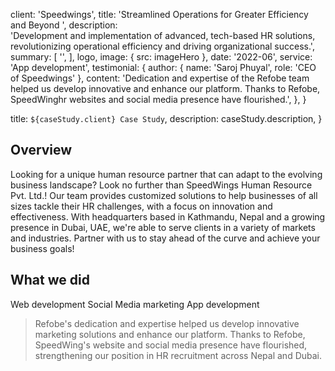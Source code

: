 
  client: 'Speedwings',
  title: 'Streamlined Operations for Greater Efficiency and Beyond ',
  description:  
    'Development and implementation of advanced, tech-based HR solutions, revolutionizing operational efficiency and driving organizational success.',
  summary: [
    '',
  ],
  logo,
  image: { src: imageHero },
  date: '2022-06',
  service: 'App development',
  testimonial: {
    author: { name: 'Saroj Phuyal', role: 'CEO of Speedwings' },
    content:
      'Dedication and expertise of the Refobe team helped us develop innovative and enhance our platform. Thanks to Refobe, SpeedWinghr websites and social media presence have flourished.',
  },
}

  title: `${caseStudy.client} Case Study`,
  description: caseStudy.description,
}

## Overview

Looking for a unique human resource partner that can adapt to the evolving business landscape? Look no further than SpeedWings Human Resource Pvt. Ltd.! Our team provides customized solutions to help businesses of all sizes tackle their HR challenges, with a focus on innovation and effectiveness. With headquarters based in Kathmandu, Nepal and a growing presence in Dubai, UAE, we're able to serve clients in a variety of markets and industries. Partner with us to stay ahead of the curve and achieve your business goals!

## What we did

<TagList>
  <TagListItem>Web development</TagListItem>
  <TagListItem>Social Media marketing</TagListItem>
  <TagListItem>App development</TagListItem>
  
</TagList>

<Blockquote
  author={{ name: 'Saroj Phuyal', role: 'CEO of Speedwings' }}
  image={{ src: imageJennyWilson }}
>
  Refobe's dedication and expertise helped us develop innovative marketing solutions and enhance our platform. Thanks to Refobe, SpeedWing's website and social media presence have flourished, strengthening our position in HR recruitment across Nepal and Dubai.
</Blockquote>

<StatList>
  <StatListItem value="40%" label="More Engagement" />
  <StatListItem value="2x" label="Efficient Operations" />
  <StatListItem value="300+" label="Satisfied Customers" />

</StatList>
